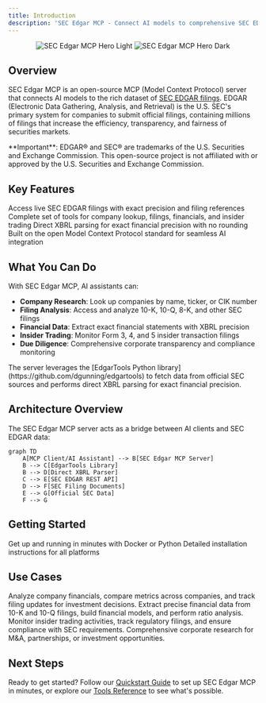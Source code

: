 ```yaml
---
title: Introduction
description: 'SEC Edgar MCP - Connect AI models to comprehensive SEC EDGAR filings data'
---
```


<div align="center">
  <img 
    className="block dark:hidden" 
    src="/images/hero-light.png" 
    alt="SEC Edgar MCP Hero Light"
  />
  <img 
    className="hidden dark:block" 
    src="/images/hero-dark.png" 
    alt="SEC Edgar MCP Hero Dark"
  />
</div>

## Overview

SEC Edgar MCP is an open-source MCP (Model Context Protocol) server that connects AI models to the rich dataset of [SEC EDGAR filings](https://www.sec.gov/edgar). EDGAR (Electronic Data Gathering, Analysis, and Retrieval) is the U.S. SEC's primary system for companies to submit official filings, containing millions of filings that increase the efficiency, transparency, and fairness of securities markets.

<Note>
  **Important**: EDGAR® and SEC® are trademarks of the U.S. Securities and Exchange Commission. This open-source project is not affiliated with or approved by the U.S. Securities and Exchange Commission.
</Note>

## Key Features

<CardGroup cols={2}>
  <Card
    title="Real-time SEC Data"
    icon="chart-line"
    href="/concepts/data-sources"
  >
    Access live SEC EDGAR filings with exact precision and filing references
  </Card>
  <Card
    title="Comprehensive Tools"
    icon="wrench"
    href="/tools/overview"
  >
    Complete set of tools for company lookup, filings, financials, and insider trading
  </Card>
  <Card
    title="XBRL Parsing"
    icon="code"
    href="/tools/financial/xbrl-parsing"
  >
    Direct XBRL parsing for exact financial precision with no rounding
  </Card>
  <Card
    title="MCP Protocol"
    icon="plug"
    href="/concepts/mcp-protocol"
  >
    Built on the open Model Context Protocol standard for seamless AI integration
  </Card>
</CardGroup>

## What You Can Do

With SEC Edgar MCP, AI assistants can:

- **Company Research**: Look up companies by name, ticker, or CIK number
- **Filing Analysis**: Access and analyze 10-K, 10-Q, 8-K, and other SEC filings
- **Financial Data**: Extract exact financial statements with XBRL precision
- **Insider Trading**: Monitor Form 3, 4, and 5 insider transaction filings
- **Due Diligence**: Comprehensive corporate transparency and compliance monitoring

<Tip>
  The server leverages the [EdgarTools Python library](https://github.com/dgunning/edgartools) to fetch data from official SEC sources and performs direct XBRL parsing for exact financial precision.
</Tip>

## Architecture Overview

The SEC Edgar MCP server acts as a bridge between AI clients and SEC EDGAR data:

```mermaid
graph TD
    A[MCP Client/AI Assistant] --> B[SEC Edgar MCP Server]
    B --> C[EdgarTools Library]
    B --> D[Direct XBRL Parser]
    C --> E[SEC EDGAR REST API]
    D --> F[SEC Filing Documents]
    E --> G[Official SEC Data]
    F --> G
```

## Getting Started

<CardGroup cols={2}>
  <Card
    title="Quickstart"
    icon="rocket"
    href="/quickstart"
  >
    Get up and running in minutes with Docker or Python
  </Card>
  <Card
    title="Installation Guide"
    icon="download"
    href="/installation"
  >
    Detailed installation instructions for all platforms
  </Card>
</CardGroup>

## Use Cases

<AccordionGroup>
  <Accordion title="Investment Research">
    Analyze company financials, compare metrics across companies, and track filing updates for investment decisions.
  </Accordion>
  
  <Accordion title="Financial Analysis">
    Extract precise financial data from 10-K and 10-Q filings, build financial models, and perform ratio analysis.
  </Accordion>
  
  <Accordion title="Compliance Monitoring">
    Monitor insider trading activities, track regulatory filings, and ensure compliance with SEC requirements.
  </Accordion>
  
  <Accordion title="Due Diligence">
    Comprehensive corporate research for M&A, partnerships, or investment opportunities.
  </Accordion>
</AccordionGroup>

## Next Steps

Ready to get started? Follow our [Quickstart Guide](/quickstart) to set up SEC Edgar MCP in minutes, or explore our [Tools Reference](/tools/overview) to see what's possible.